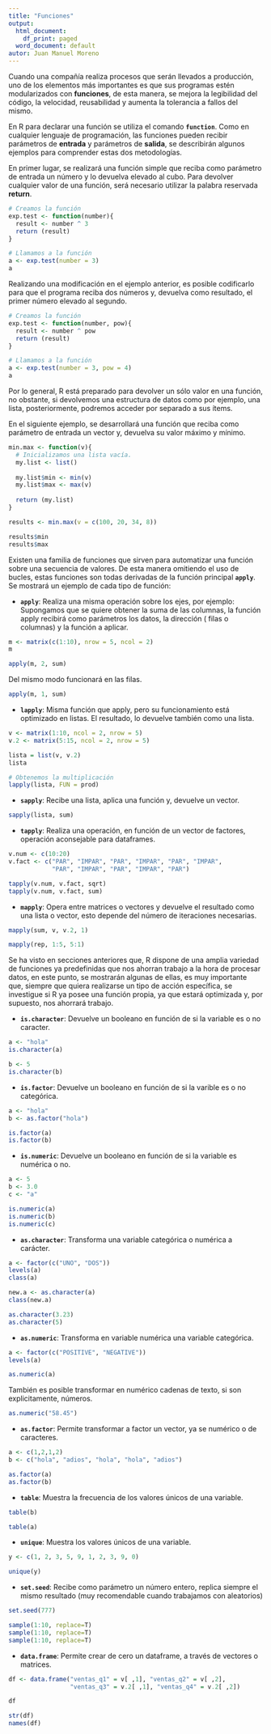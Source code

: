 ```yaml
---
title: "Funciones"
output:
  html_document:
    df_print: paged
  word_document: default
autor: Juan Manuel Moreno
---
```


Cuando una compañía realiza procesos que serán llevados a producción, uno de los elementos más importantes es que sus programas estén modularizados con **funciones**, de esta manera, se mejora la legibilidad del código, la velocidad, reusabilidad y aumenta la tolerancia a fallos del mismo.

En R para declarar una función se utiliza el comando **`function`**. Como en cualquier lenguaje de programación, las funciones pueden recibir parámetros de **entrada** y parámetros de **salida**, se describirán algunos ejemplos para comprender estas dos metodologías.

En primer lugar, se realizará una función simple que reciba como parámetro de entrada un número y lo devuelva elevado al cubo. Para devolver cualquier valor de una función, será necesario utilizar la palabra reservada **return**.

```r
# Creamos la función
exp.test <- function(number){
  result <- number ^ 3
  return (result)
}

# Llamamos a la función
a <- exp.test(number = 3)
a
```

Realizando una modificación en el ejemplo anterior, es posible codificarlo para que el programa reciba dos números y, devuelva como resultado, el primer número elevado al segundo.

```r
# Creamos la función
exp.test <- function(number, pow){
  result <- number ^ pow
  return (result)
}

# Llamamos a la función
a <- exp.test(number = 3, pow = 4)
a
```

Por lo general, R está preparado para devolver un sólo valor en una función, no obstante, si devolvemos una estructura de datos como por ejemplo, una lista, posteriormente, podremos acceder por separado a sus ítems.

En el siguiente ejemplo, se desarrollará una función que reciba como parámetro de entrada un vector y, devuelva su valor máximo y mínimo.

```r
min.max <- function(v){
  # Inicializamos una lista vacía.
  my.list <- list()
  
  my.list$min <- min(v)
  my.list$max <- max(v)
  
  return (my.list)
}

results <- min.max(v = c(100, 20, 34, 8))

results$min
results$max
```

Existen una familia de funciones que sirven para automatizar una función sobre una secuencia de valores. De esta manera omitiendo el uso de bucles, estas funciones son todas derivadas de la función principal **`apply`**. Se mostrará un ejemplo de cada tipo de función:

-   **`apply`**: Realiza una misma operación sobre los ejes, por ejemplo: Supongamos que se quiere obtener la suma de las columnas, la función apply recibirá como parámetros los datos, la dirección ( filas o columnas) y la función a aplicar.

```r
m <- matrix(c(1:10), nrow = 5, ncol = 2)
m

apply(m, 2, sum)
```

Del mismo modo funcionará en las filas.

```r
apply(m, 1, sum)
```

-   **`lapply`**: Misma función que apply, pero su funcionamiento está optimizado en listas. El resultado, lo devuelve también como una lista.

```r
v <- matrix(1:10, ncol = 2, nrow = 5)
v.2 <- matrix(5:15, ncol = 2, nrow = 5)

lista = list(v, v.2)
lista

# Obtenemos la multiplicación
lapply(lista, FUN = prod)
```

-   **`sapply`**: Recibe una lista, aplica una función y, devuelve un vector.

```r
sapply(lista, sum)
```

-   **`tapply`**: Realiza una operación, en función de un vector de factores, operación aconsejable para dataframes.

```r
v.num <- c(10:20)
v.fact <- c("PAR", "IMPAR", "PAR", "IMPAR", "PAR", "IMPAR",
            "PAR", "IMPAR", "PAR", "IMPAR", "PAR")

tapply(v.num, v.fact, sqrt)
tapply(v.num, v.fact, sum)
```

-   **`mapply`**: Opera entre matrices o vectores y devuelve el resultado como una lista o vector, esto depende del número de iteraciones necesarias.

```r
mapply(sum, v, v.2, 1)

mapply(rep, 1:5, 5:1)
```

Se ha visto en secciones anteriores que, R dispone de una amplia variedad de funciones ya predefinidas que nos ahorran trabajo a la hora de procesar datos, en este punto, se mostrarán algunas de ellas, es muy importante que, siempre que quiera realizarse un tipo de acción específica, se investigue si R ya posee una función propia, ya que estará optimizada y, por supuesto, nos ahorrará trabajo.

-   **`is.character`**: Devuelve un booleano en función de si la variable es o no caracter.

```r
a <- "hola"
is.character(a)

b <- 5
is.character(b)
```

-   **`is.factor`**: Devuelve un booleano en función de si la varible es o no categórica.

```r
a <- "hola"
b <- as.factor("hola")

is.factor(a)
is.factor(b)
```

-   **`is.numeric`**: Devuelve un booleano en función de si la variable es numérica o no.

```r
a <- 5
b <- 3.0
c <- "a"

is.numeric(a)
is.numeric(b)
is.numeric(c)
```

-   **`as.character`**: Transforma una variable categórica o numérica a carácter.

```r
a <- factor(c("UNO", "DOS"))
levels(a)
class(a) 

new.a <- as.character(a)
class(new.a)
```

```r
as.character(3.23)
as.character(5)
```

-   **`as.numeric`**: Transforma en variable numérica una variable categórica.

```r
a <- factor(c("POSITIVE", "NEGATIVE"))
levels(a)

as.numeric(a)
```

También es posible transformar en numérico cadenas de texto, si son explicitamente, números.

```r
as.numeric("58.45")
```

-   **`as.factor`**: Permite transformar a factor un vector, ya se numérico o de caracteres.

```r
a <- c(1,2,1,2)
b <- c("hola", "adios", "hola", "hola", "adios")

as.factor(a)
as.factor(b)
```

-   **`table`**: Muestra la frecuencia de los valores únicos de una variable.

```r
table(b)

table(a)
```

-   **`unique`**: Muestra los valores únicos de una variable.

```r
y <- c(1, 2, 3, 5, 9, 1, 2, 3, 9, 0)

unique(y)
```

-   **`set.seed`**: Recibe como parámetro un número entero, replica siempre el mismo resultado (muy recomendable cuando trabajamos con aleatorios)

```r
set.seed(777)

sample(1:10, replace=T)
sample(1:10, replace=T)
sample(1:10, replace=T)
```

-   **`data.frame`**: Permite crear de cero un dataframe, a través de vectores o matrices.

```r

df <- data.frame("ventas_q1" = v[ ,1], "ventas_q2" = v[ ,2],
                 "ventas_q3" = v.2[ ,1], "ventas_q4" = v.2[ ,2])

df

str(df)
names(df)
```
